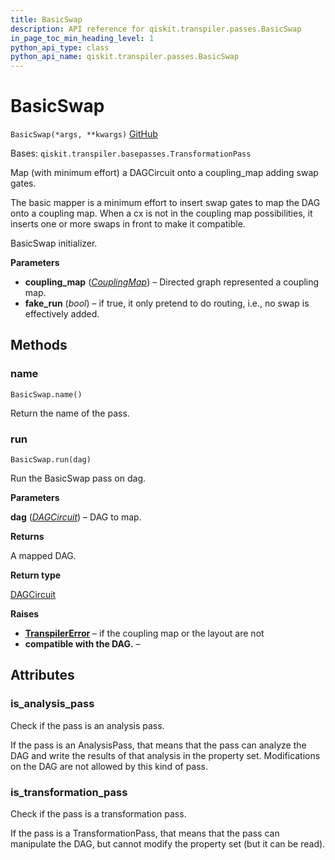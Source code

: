 ```yaml
---
title: BasicSwap
description: API reference for qiskit.transpiler.passes.BasicSwap
in_page_toc_min_heading_level: 1
python_api_type: class
python_api_name: qiskit.transpiler.passes.BasicSwap
---
```


# BasicSwap

<span id="qiskit.transpiler.passes.BasicSwap" />

`BasicSwap(*args, **kwargs)` [GitHub](https://github.com/qiskit/qiskit/tree/stable/0.18/qiskit/transpiler/passes/routing/basic_swap.py "view source code")

Bases: `qiskit.transpiler.basepasses.TransformationPass`

Map (with minimum effort) a DAGCircuit onto a coupling\_map adding swap gates.

The basic mapper is a minimum effort to insert swap gates to map the DAG onto a coupling map. When a cx is not in the coupling map possibilities, it inserts one or more swaps in front to make it compatible.

BasicSwap initializer.

**Parameters**

*   **coupling\_map** ([*CouplingMap*](qiskit.transpiler.CouplingMap "qiskit.transpiler.CouplingMap")) – Directed graph represented a coupling map.
*   **fake\_run** (*bool*) – if true, it only pretend to do routing, i.e., no swap is effectively added.

## Methods

### name

<span id="qiskit.transpiler.passes.BasicSwap.name" />

`BasicSwap.name()`

Return the name of the pass.

### run

<span id="qiskit.transpiler.passes.BasicSwap.run" />

`BasicSwap.run(dag)`

Run the BasicSwap pass on dag.

**Parameters**

**dag** ([*DAGCircuit*](qiskit.dagcircuit.DAGCircuit "qiskit.dagcircuit.DAGCircuit")) – DAG to map.

**Returns**

A mapped DAG.

**Return type**

[DAGCircuit](qiskit.dagcircuit.DAGCircuit "qiskit.dagcircuit.DAGCircuit")

**Raises**

*   [**TranspilerError**](qiskit.transpiler.TranspilerError "qiskit.transpiler.TranspilerError") – if the coupling map or the layout are not
*   **compatible with the DAG.** –

## Attributes

<span id="qiskit.transpiler.passes.BasicSwap.is_analysis_pass" />

### is\_analysis\_pass

Check if the pass is an analysis pass.

If the pass is an AnalysisPass, that means that the pass can analyze the DAG and write the results of that analysis in the property set. Modifications on the DAG are not allowed by this kind of pass.

<span id="qiskit.transpiler.passes.BasicSwap.is_transformation_pass" />

### is\_transformation\_pass

Check if the pass is a transformation pass.

If the pass is a TransformationPass, that means that the pass can manipulate the DAG, but cannot modify the property set (but it can be read).

